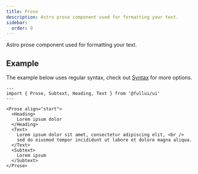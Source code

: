 ```yaml
---
title: Prose
description: Astro prose component used for formatting your text.
sidebar:
  order: 9
---
```


Astro prose component used for formatting your text.

## Example
The example below uses regular syntax, check out [Syntax](/overview/syntax) for more options.

```astro live
---
import { Prose, Subtext, Heading, Text } from '@fullui/ui'
---

<Prose align="start">
  <Heading>
    Lorem ipsum dolor
  </Heading>
  <Text>
    Lorem ipsum dolor sit amet, consectetur adipiscing elit, <br />
    sed do eiusmod tempor incididunt ut labore et dolore magna aliqua.
  </Text>
  <Subtext>
    Lorem ipsum
  </Subtext>
</Prose>
```